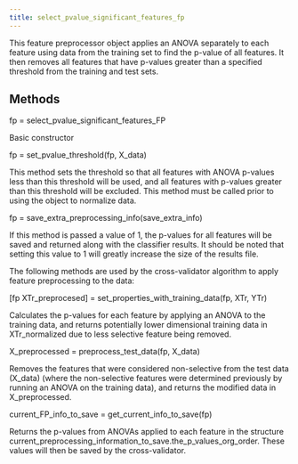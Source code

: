 ---
title: select_pvalue_significant_features_fp
---

<p class="ethan_opening_paragraph" style="padding-bottom: 0% !important;">This feature preprocessor object applies an ANOVA separately to each feature using data from the training set to find the p-value of all features. It then removes all features that have p-values greater than a specified threshold from the training and test sets.  


<h2 class="methods_and_properties">Methods</h2>
<p class="ethan_bold_method">fp = select_pvalue_significant_features_FP</p>
<p class="ethan_method_explanation">Basic constructor </p>
<p class="ethan_bold_method">fp = set_pvalue_threshold(fp, X_data)
</p><p class="ethan_method_explanation">This method sets the threshold so that all features with ANOVA p-values less than this threshold will be used, and all features with p-values greater than this threshold will be excluded. This method must be called prior to using the object to normalize data. </p>
<p class="ethan_bold_method">fp = save_extra_preprocessing_info(save_extra_info)
</p><p class="ethan_method_explanation">If this method is passed a value of 1, the p-values for all features will be saved and returned along with the classifier results. It should be noted that setting this value to 1 will greatly increase the size of the results file. </p>


The following methods are used by the cross-validator algorithm to apply feature preprocessing to the data:  

<p class="ethan_bold_method">[fp XTr_preprocesed] = set_properties_with_training_data(fp, XTr, YTr)
</p><p class="ethan_method_explanation">Calculates the p-values for each feature by applying an ANOVA to the training data, and returns potentially lower dimensional training data in XTr_normalized due to less selective feature being removed. </p>
<p class="ethan_bold_method">X_preprocessed = preprocess_test_data(fp, X_data)
</p><p class="ethan_method_explanation">Removes the features that were considered non-selective from the test data (X_data) (where the non-selective features were determined previously by running an ANOVA on the training data), and returns the modified data in X_preprocessed.</p>
<p class="ethan_bold_method">current_FP_info_to_save = get_current_info_to_save(fp)
</p><p class="ethan_method_explanation">Returns the p-values from ANOVAs applied to each feature in the structure current_preprocessing_information_to_save.the_p_values_org_order.  These values will then be saved by the cross-validator. </p>

